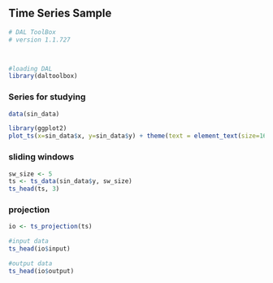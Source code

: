 ## Time Series Sample

```r
# DAL ToolBox
# version 1.1.727



#loading DAL
library(daltoolbox) 
```

### Series for studying

```r
data(sin_data)
```

```r
library(ggplot2)
plot_ts(x=sin_data$x, y=sin_data$y) + theme(text = element_text(size=16))
```

### sliding windows

```r
sw_size <- 5
ts <- ts_data(sin_data$y, sw_size)
ts_head(ts, 3)
```

### projection

```r
io <- ts_projection(ts)
```

```r
#input data
ts_head(io$input)
```

```r
#output data
ts_head(io$output)
```


